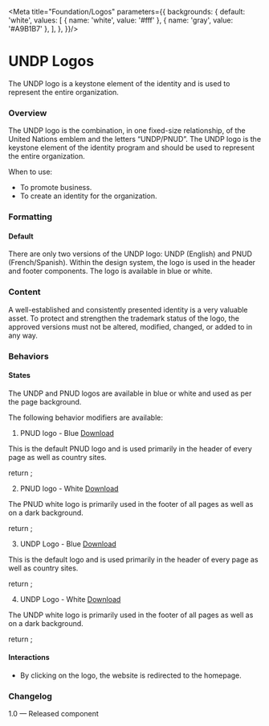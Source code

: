 

<Meta title="Foundation/Logos"  parameters={{
  backgrounds: {
    default: 'white',
    values: [
      { name: 'white', value: '#fff' },
      { name: 'gray', value: '#A9B1B7' },
    ],
  },
}}/>


# UNDP Logos
The UNDP logo is a keystone element of the identity and is used to represent the entire organization.

### Overview
The UNDP logo is the combination, in one fixed-size relationship, of the United Nations emblem and the letters “UNDP/PNUD”. The UNDP logo is the keystone element of the identity program and should be used to represent the entire organization.

When to use:
- To promote business.
- To create an identity for the organization.

### Formatting

#### Default
There are only two versions of the UNDP logo: UNDP (English) and PNUD (French/Spanish). Within the design system, the logo is used in the header and footer components. The logo is available in blue or white.

### Content
A well-established and consistently presented identity is a very valuable asset. To protect and strengthen the trademark status of the logo, the approved versions must not be altered, modified, changed, or added to in any way.

### Behaviors

#### States
The UNDP and PNUD logos are available in blue or white and used as per the page background.

The following behavior modifiers are available:

<Anchor storyId='foundation-logos--pnud-logo-blue'></Anchor>

1. PNUD logo - Blue [Download](images/pnud-logo-blue.svg)

This is the default PNUD logo and is used primarily in the header of every page as well as country sites.

<Canvas>
  <Story name="PNUD logo - blue" parameters={{ backgrounds: { default: 'white'}, disable: true}}>
    return <Logo src={pnud} alt={'UNDP Logo'}></Logo>;
  </Story>
</Canvas>

<Anchor storyId='foundation-logos--pnud-logo-white'></Anchor>

2. PNUD logo - White [Download](images/pnud-logo-white.svg)

The PNUD white logo is primarily used in the footer of all pages as well as on a dark background.

<Canvas>
  <Story name="PNUD logo - white" parameters={{
    backgrounds: { default: 'gray'},
    docs: {
      inlineStories: false,
      iframeHeight: '100%'
    }
  }}>
    return <Logo src={pnudwhite} alt={'UNDP Logo'}></Logo>;
  </Story>
</Canvas>

<Anchor storyId='foundation-logos--undrr-logo-blue'></Anchor>

3. UNDP Logo - Blue [Download](images/undrr-logo-blue.svg)

This is the default logo and is used primarily in the header of every page as well as country sites.

<Canvas>
  <Story name="UNDP logo - blue" parameters={{ backgrounds: { default: 'white'}}}>
    return <Logo src={logo} alt={'UNDP Logo'}></Logo>;
  </Story>
</Canvas>

<Anchor storyId='foundation-logos--undrr-logo-white'></Anchor>

4. UNDP Logo - White [Download](images/undrr-logo-white.svg)

The UNDP white logo is primarily used in the footer of all pages as well as on a dark background.

<Canvas>
  <Story name="UNDP logo - white" parameters={{
    backgrounds: { default: 'gray'},
    docs: {
      inlineStories: false,
      iframeHeight: '100%'
    }
  }}>
    return <Logo src={logowhite} alt={'UNDP Logo'}></Logo>;
  </Story>
</Canvas>

#### Interactions
- By clicking on the logo, the website is redirected to the homepage.

### Changelog
1.0 — Released component
